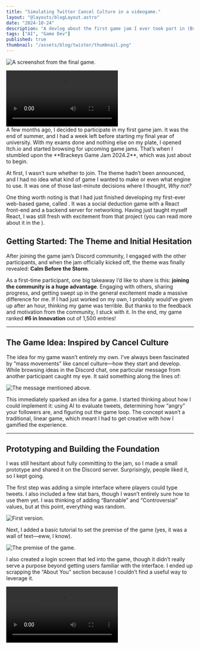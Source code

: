 ```yaml
---
title: "Simulating Twitter Cancel Culture in a videogame."
layout: "@layouts/blogLayout.astro"
date: "2024-10-24"
description: "A devlog about the first game jam I ever took part in (Brackeys Game Jam 2024.2)."
tags: ["AI", "Game Dev"]
published: true
thumbnail: "/assets/blog/twister/thumbnail.png"
---
```


![A screenshot from the final game.](/assets/blog/twister/penguinz1.png)
<div className="flex flex-wrap justify-center gap-1" >
    <video controls className="w-2/5 justify-center aspect-square">
      <source src="../assets/blog/ai-mariokart/escaping.mp4" type="video/mp4" />
    </ video>
    <video controls className="w-2/5 justify-center aspect-square">
      <source src="../assets/blog/ai-mariokart/turn.mp4" type="video/mp4" />
    </ video>
    <video controls className="w-2/5 justify-center aspect-square">
      <source src="../assets/blog/ai-mariokart/tunnel.mp4" type="video/mp4" />
    </ video>
</div>
A few months ago, I decided to participate in my first game jam. It was the end of summer, and I had a week left before starting my final year of university. With my exams done and nothing else on my plate, I opened Itch.io and started browsing for upcoming game jams. That’s when I stumbled upon the **Brackeys Game Jam 2024.2**, which was just about to begin.

At first, I wasn’t sure whether to join. The theme hadn’t been announced, and I had no idea what kind of game I wanted to make or even what engine to use. It was one of those last-minute decisions where I thought, *Why not?* 

One thing worth noting is that I had just finished developing my first-ever web-based game, called <Shield icon="twemoji:detective" href="https://spyfall.derewah.dev" text="SpyFall" />. It was a social deduction game with a React front-end and a backend server for networking. 
Having just taught myself React, I was still fresh with excitement from that project (you can read more about it in the <Shield icon="mdi:alpha-d-circle-outline" href="./spyfall" text="Spyfall Blog Post" />).

## Getting Started: The Theme and Initial Hesitation

After joining the game jam’s Discord community, I engaged with the other participants, and when the jam officially kicked off, the theme was finally revealed: **Calm Before the Storm**.

As a first-time participant, one big takeaway I’d like to share is this: **joining the community is a huge advantage**. Engaging with others, sharing progress, and getting swept up in the general excitement made a massive difference for me. If I had just worked on my own, I probably would’ve given up after an hour, thinking my game was terrible. But thanks to the feedback and motivation from the community, I stuck with it. In the end, my game ranked **#6 in Innovation** out of 1,500 entries!

---

## The Game Idea: Inspired by Cancel Culture

The idea for my game wasn’t entirely my own. I’ve always been fascinated by “mass movements” like cancel culture—how they start and develop. While browsing ideas in the Discord chat, one particular message from another participant caught my eye. It said something along the lines of:

![The message mentioned above.](/assets/blog/twister/discord.png)

This immediately sparked an idea for a game. I started thinking about how I could implement it: using AI to evaluate tweets, determining how “angry” your followers are, and figuring out the game loop. The concept wasn’t a traditional, linear game, which meant I had to get creative with how I gamified the experience.

---

## Prototyping and Building the Foundation

I was still hesitant about fully committing to the jam, so I made a small prototype and shared it on the Discord server. Surprisingly, people liked it, so I kept going.

The first step was adding a simple interface where players could type tweets. I also included a few stat bars, though I wasn’t entirely sure how to use them yet. I was thinking of adding “Bannable” and “Controversial” values, but at this point, everything was random.

![First version.](/assets/blog/twister/image.png)

Next, I added a basic tutorial to set the premise of the game (yes, it was a wall of text—eww, I know).

![The premise of the game.](/assets/blog/twister/intro.png)

I also created a login screen that led into the game, though it didn’t really serve a purpose beyond getting users familiar with the interface. I ended up scrapping the “About You” section because I couldn’t find a useful way to leverage it.

<video controls className="w-full flex flex-row justify-center aspect-video">
  <source src="../assets/blog/twister/logging_in.mp4" type="video/mp4" />
</ video>

My final vision for the game included features like replying to comments, having persistent conversations with AI-generated repliers, DMs, and even “drama events” where you’d battle against specific users to affect your reputation. Unfortunately, with only one week to work on it, I had to scrap a lot of those ideas.

---

## Rating Tweets: The Challenges of Using AI

To rate the tweets, I wanted to use OpenAI’s API to determine whether the content was controversial. But I ran into a few challenges:

**Security**: How do you securely store an API key on a frontend web app? I didn’t want anyone snooping around my code and using my OpenAI key at my expense. To solve this, I built a backend that acted as a middleman. The web app would send tweets to my backend, which would then call the OpenAI API, get a score, and send it back to the frontend. 

This backend solution had other advantages too: I could dynamically adjust how the tweets were rated, track game stats, and control costs, all without exposing my API key.

**Cost**: I discovered that OpenAI offers a free “moderation” endpoint, which auto-flags content based on various metrics like hate speech, violence, and offensive language.

![Endpoint explaining it was free. Thanks OpenAI!](/assets/blog/twister/freemod.png)

![Moderation values.](/assets/blog/twister/moderation.png)

I used this endpoint to create a “low-res flagging” system, where less controversial tweets would be flagged early in the game. As the game progressed, it would switch to a more in-depth “high-res flagging,” using OpenAI to detect not just offensive content, but controversial opinions as well. This helped balance gameplay while also managing costs.

![The (primitive) los res flagging functions.](/assets/blog/twister/scores.png)

---

## Adding Interactivity: Comments, Apologies, and Gameplay Loop

To make the game more interactive, I added **AI-generated comments**. Depending on the controversy level, different types of commenters would appear—“Edgy,” “Enraged,” “Trolling,” or “Offended.” They would react to your posts with relevant comments.

I also introduced a memory system. Commenters would remember your previous tweets, so if you apologized for something, the AI could gauge whether your apology was sincere. This led to some fun interactions where a truthful apology could reduce your controversy score.

<video controls className="w-full flex flex-row justify-center aspect-video">
  <source src="../assets/blog/twister/comments.mp4" type="video/mp4" />
</ video>

Next, I implemented a “followers” counter to give the game a clear goal. The idea was to **survive as long as possible** by maintaining your follower count. If your tweets were too tame, people would lose interest and unfollow you. On the other hand, staying too controversial for too long would get you banned or canceled.

<video controls className="w-full flex flex-row justify-center aspect-video">
  <source src="../assets/blog/twister/progress.mp4" type="video/mp4" />
</ video>

---

## The Final Stretch: Features and Fun Additions

One of the fun mechanics I added was the ability to delete tweets. Deleting a tweet would instantly drop your “Bannable” score to zero, but people would notice, and the comments would update to reflect their anger at the deletion. 

<video controls className="w-full flex flex-row justify-center aspect-video">
  <source src="../assets/blog/twister/deletion.mp4" type="video/mp4" />
</ video>

I also added “event triggers” for things that commonly happen in cancel culture. For example, one of my favorites was a random event where **Penguinz0** (a popular YouTuber) would tweet about your situation, causing a surge in controversy. 

<video controls className="w-full flex flex-row justify-center aspect-video">
  <source src="../assets/blog/twister/penguinz0.mp4" type="video/mp4" />
</ video>

To make the game less frustrating, I included a “heart” and “warning” counter at the top of the screen to show how close you were to being canceled. 

<video controls className="w-full flex flex-row justify-center aspect-video">
  <source src="../assets/blog/twister/full.mp4" type="video/mp4" />
</ video>

---

## The Results: #6 in Innovation!

When the jam ended, voting began, and I received a lot of positive feedback. Players found the concept innovative, and I knew it would perform well in that category. I wasn’t too concerned about other categories since my game was more of an experiment than a traditional gaming experience.

In the end, I was thrilled to rank **#6 in Innovation**! For my first game jam, that was a huge accomplishment.

![Final ranking.](/assets/blog/twister/ranking.png)

_The website says #7, but the original #1 submission was disqualified for manipulating votes in their favour_

Looking back, I’m certain that sharing my progress on Discord and engaging with the community was what kept me going. Seeing others excited about my game and giving me feedback made a world of difference. Plus, writing this blog post was super easy because I just looked back at my Discord messages from the jam!

That’s a wrap on my first-ever game jam. I hope you enjoyed my story, and I’m definitely going to take part in more jams in the future. Stay tuned, and thanks for reading!

Play <Shield icon="mdi:weather-windy" url="https://derewah.itch.io/twister">Twister</Shield> directly in the browser on Itch.io.


